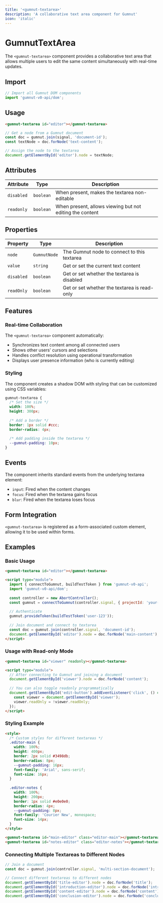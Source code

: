 ```yaml
---
title: '<gumnut-textarea>'
description: 'A collaborative text area component for Gumnut'
icon: 'italic'
---
```


# GumnutTextArea

The `<gumnut-textarea>` component provides a collaborative text area that allows multiple users to edit the same content simultaneously with real-time updates.

## Import

```javascript
// Import all Gumnut DOM components
import 'gumnut-v0-api/dom';
```

## Usage

```html
<gumnut-textarea id="editor"></gumnut-textarea>
```

```javascript
// Get a node from a Gumnut document
const doc = gumnut.join(signal, 'document-id');
const textNode = doc.forNode('text-content');

// Assign the node to the textarea
document.getElementById('editor').node = textNode;
```

## Attributes

| Attribute | Type | Description |
| --------- | ---- | ----------- |
| `disabled` | `boolean` | When present, makes the textarea non-editable |
| `readonly` | `boolean` | When present, allows viewing but not editing the content |

## Properties

| Property | Type | Description |
| -------- | ---- | ----------- |
| `node` | `GumnutNode` | The Gumnut node to connect to this textarea |
| `value` | `string` | Get or set the current text content |
| `disabled` | `boolean` | Get or set whether the textarea is disabled |
| `readOnly` | `boolean` | Get or set whether the textarea is read-only |

## Features

### Real-time Collaboration

The `<gumnut-textarea>` component automatically:

- Synchronizes text content among all connected users
- Shows other users' cursors and selections
- Handles conflict resolution using operational transformation
- Displays user presence information (who is currently editing)

### Styling

The component creates a shadow DOM with styling that can be customized using CSS variables:

```css
gumnut-textarea {
  /* Set the size */
  width: 100%;
  height: 300px;
  
  /* Add a border */
  border: 1px solid #ccc;
  border-radius: 4px;
  
  /* Add padding inside the textarea */
  --gumnut-padding: 10px;
}
```

## Events

The component inherits standard events from the underlying textarea element:

- `input`: Fired when the content changes
- `focus`: Fired when the textarea gains focus
- `blur`: Fired when the textarea loses focus

## Form Integration

`<gumnut-textarea>` is registered as a form-associated custom element, allowing it to be used within forms.

## Examples

### Basic Usage

```html
<gumnut-textarea id="editor"></gumnut-textarea>

<script type="module">
  import { connectToGumnut, buildTestToken } from 'gumnut-v0-api';
  import 'gumnut-v0-api/dom';
  
  const controller = new AbortController();
  const gumnut = connectToGumnut(controller.signal, { projectId: 'your-project' });
  
  // Authenticate
  gumnut.provideToken(buildTestToken('user-123'));
  
  // Join document and connect to textarea
  const doc = gumnut.join(controller.signal, 'document-id');
  document.getElementById('editor').node = doc.forNode('main-content');
</script>
```

### Usage with Read-only Mode

```html
<gumnut-textarea id="viewer" readonly></gumnut-textarea>

<script type="module">
  // After connecting to Gumnut and joining a document
  document.getElementById('viewer').node = doc.forNode('content');
  
  // You can also toggle readonly programmatically
  document.getElementById('edit-button').addEventListener('click', () => {
    const viewer = document.getElementById('viewer');
    viewer.readOnly = !viewer.readOnly;
  });
</script>
```

### Styling Example

```html
<style>
  /* Custom styles for different textareas */
  .editor-main {
    width: 100%;
    height: 400px;
    border: 2px solid #3498db;
    border-radius: 8px;
    --gumnut-padding: 16px;
    font-family: 'Arial', sans-serif;
    font-size: 16px;
  }
  
  .editor-notes {
    width: 100%;
    height: 200px;
    border: 1px solid #e0e0e0;
    border-radius: 4px;
    --gumnut-padding: 8px;
    font-family: 'Courier New', monospace;
    font-size: 14px;
  }
</style>

<gumnut-textarea id="main-editor" class="editor-main"></gumnut-textarea>
<gumnut-textarea id="notes-editor" class="editor-notes"></gumnut-textarea>
```

### Connecting Multiple Textareas to Different Nodes

```javascript
// Join a document
const doc = gumnut.join(controller.signal, 'multi-section-document');

// Connect different textareas to different nodes
document.getElementById('title-editor').node = doc.forNode('title');
document.getElementById('introduction-editor').node = doc.forNode('introduction');
document.getElementById('content-editor').node = doc.forNode('content');
document.getElementById('conclusion-editor').node = doc.forNode('conclusion');
```